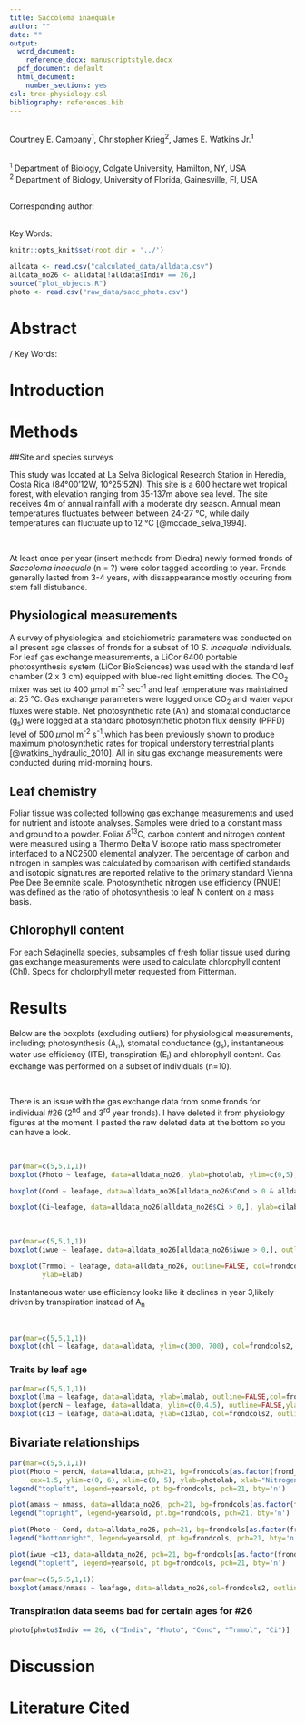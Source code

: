 ```yaml
---
title: Saccoloma inaequale
author: ""
date: ""
output:
  word_document:
    reference_docx: manuscriptstyle.docx
  pdf_document: default
  html_document:
    number_sections: yes
csl: tree-physiology.csl
bibliography: references.bib
---
```


\
Courtney E. Campany^1^, Christopher Krieg^2^, James E. Watkins Jr.^1^ 

\
^1^ Department of Biology, Colgate University, Hamilton, NY, USA
\
^2^ Department of Biology, University of Florida, Gainesville, Fl, USA

\
Corresponding author: 

\
Key Words: 



```r
knitr::opts_knit$set(root.dir = '../')
```

```r
alldata <- read.csv("calculated_data/alldata.csv")
alldata_no26 <- alldata[!alldata$Indiv == 26,]
source("plot_objects.R")
photo <- read.csv("raw_data/sacc_photo.csv")
```

# Abstract

/
Key Words: 

# Introduction

# Methods

##Site and species surveys

This study was located at La Selva Biological Research Station in Heredia, Costa Rica (84&deg;00’12W, 10&deg;25’52N). This site is a 600 hectare wet tropical forest, with elevation ranging from 35-137m above sea level. The site receives 4m of annual rainfall with a moderate dry season. Annual mean temperatures fluctuates between between 24-27 &deg;C, while daily temperatures can fluctuate up to 12 &deg;C [@mcdade_selva_1994]. 

\

At least once per year (insert methods from Diedra) newly formed fronds of *Saccoloma inaequale* (n = ?) were color tagged according to year. Fronds generally lasted from 3-4 years, with dissappearance mostly occuring from stem fall distubance. 

## Physiological measurements

A survey of physiological and stoichiometric parameters was conducted on all present age classes of fronds for a subset of 10 *S. inaequale* individuals. For leaf gas exchange measurements, a LiCor 6400 portable photosynthesis system (LiCor BioSciences) was used with the standard leaf chamber (2 x 3 cm) equipped with blue-red light emitting diodes. The CO~2~ mixer  was set to 400 μmol m^-2^ sec^-1^ and leaf temperature was maintained at 25 &deg;C. Gas exchange parameters were logged once CO~2~ and water vapor fluxes were stable. Net photosynthetic rate (An) and stomatal conductance (g~s~) were logged at a standard photosynthetic photon flux density (PPFD) level of 500 $\mu$mol m^-2^ s^-1^,which has been previously shown to produce maximum photosynthetic rates for tropical understory terrestrial plants [@watkins_hydraulic_2010]. All in situ gas exchange measurements were conducted during mid-morning hours. 

## Leaf chemistry

Foliar tissue was collected following gas exchange measurements and used for nutrient and istopte analyses. Samples were dried to a constant mass and ground to a powder. Foliar $\delta$^13^C, carbon content and nitrogen content were measured using a Thermo Delta V isotope ratio mass spectrometer interfaced to a NC2500 elemental analyzer. The percentage of carbon and nitrogen in samples was calculated by comparison with certified standards and isotopic signatures are reported relative to the primary standard Vienna Pee Dee Belemnite scale. Photosynthetic nitrogen use efficiency (PNUE) was defined as the ratio of photosynthesis to leaf N content on a mass basis.

## Chlorophyll content

For each Selaginella species, subsamples of fresh foliar tissue used during gas exchange measurements were used to calculate chlorophyll content (Chl). Specs for cholorphyll meter requested from Pitterman.

# Results

Below are the boxplots (excluding outliers) for physiological measurements, including; photosynthesis (A~n~), stomatal conductance (g~s~), instantaneous water use efficiency (ITE), transpiration (E~l~) and chlorophyll content. Gas exchange was performed on a subset of individuals (n=10).

\

There is an issue with the gas exchange data from some fronds for individual #26 (2^nd^ and 3^rd^ year fronds). I have deleted it from physiology figures at the moment. I pasted the raw deleted data at the bottom so you can have a look.

\

```r
par(mar=c(5,5,1,1))
boxplot(Photo ~ leafage, data=alldata_no26, ylab=photolab, ylim=c(0,5), col=frondcols2,outline=FALSE)

boxplot(Cond ~ leafage, data=alldata_no26[alldata_no26$Cond > 0 & alldata_no26$Cond < .45,], outline=FALSE, ylab=condlab,col=frondcols2, ylim=c(0, .5))

boxplot(Ci~leafage, data=alldata_no26[alldata_no26$Ci > 0,], ylab=cilab,col=frondcols2, outline=FALSE, ylim=c(300, 400))
```

\

```r
par(mar=c(5,5,1,1))
boxplot(iwue ~ leafage, data=alldata_no26[alldata_no26$iwue > 0,], outline=FALSE, col=frondcols2, ylab=itelab)

boxplot(Trmmol ~ leafage, data=alldata_no26, outline=FALSE, col=frondcols,
        ylab=Elab)
```
Instantaneous water use efficiency looks like it declines in year 3,likely driven by transpiration instead of A~n~

\

```r
par(mar=c(5,5,1,1))
boxplot(chl ~ leafage, data=alldata, ylim=c(300, 700), col=frondcols2, outline=FALSE,ylab=chllab)

```

### Traits by leaf age

```r

par(mar=c(5,5,1,1))
boxplot(lma ~ leafage, data=alldata, ylab=lmalab, outline=FALSE,col=frondcols2)
boxplot(percN ~ leafage, data=alldata, ylim=c(0,4.5), outline=FALSE,ylab="Nitrogen content (%)", col=frondcols2)
boxplot(c13 ~ leafage, data=alldata, ylab=c13lab, col=frondcols2, outline=FALSE,ylim=c(-36.5, -32.5))

```

## Bivariate relationships

```r
par(mar=c(5,5,1,1))
plot(Photo ~ percN, data=alldata, pch=21, bg=frondcols[as.factor(frond_age)], 
     cex=1.5, ylim=c(0, 6), xlim=c(0, 5), ylab=photolab, xlab="Nitrogen content  (%)")
legend("topleft", legend=yearsold, pt.bg=frondcols, pch=21, bty='n')

plot(amass ~ nmass, data=alldata_no26, pch=21, bg=frondcols[as.factor(frond_age)], cex=1.5, ylab=amasslab, xlab=nmasslab, ylim=c(0, 160), xlim=c(0, 50))
legend("topright", legend=yearsold, pt.bg=frondcols, pch=21, bty='n')

plot(Photo ~ Cond, data=alldata_no26, pch=21, bg=frondcols[as.factor(frond_age)], ylim=c(0, 6), xlim=c(0, 1), cex=1.5, ylab=photolab, xlab=condlab)
legend("bottomright", legend=yearsold, pt.bg=frondcols, pch=21, bty='n')

plot(iwue ~c13, data=alldata_no26, pch=21, bg=frondcols[as.factor(frond_age)], ylim=c(0, 10), xlim=c(-36, -32), cex=1.5, ylab=itelab, xlab=c13lab)
legend("topleft", legend=yearsold, pt.bg=frondcols, pch=21, bty='n')

```


```r
par(mar=c(5,5.5,1,1))
boxplot(amass/nmass ~ leafage, data=alldata_no26,col=frondcols2, outline=FALSE,ylab=nuelab)

```

### Transpiration data seems bad for certain ages for #26
```r
photo[photo$Indiv == 26, c("Indiv", "Photo", "Cond", "Trmmol", "Ci")] 
```


# Discussion

# Literature Cited
